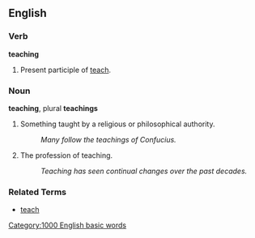 ==English==

===Verb===
'''teaching'''
# Present participle of [[teach]].

===Noun===
'''teaching''', plural '''teachings'''

# Something taught by a religious or philosophical authority.
#: ''Many follow the teachings of Confucius.''
# The profession of teaching.
#: ''Teaching has seen continual changes over the past decades.''

===Related Terms===
*[[teach]]
[[Category:1000 English basic words]]
